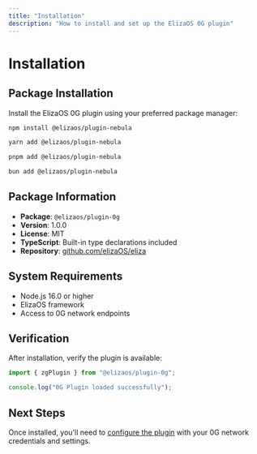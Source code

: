 ```yaml
---
title: "Installation"
description: "How to install and set up the ElizaOS 0G plugin"
---
```


# Installation

## Package Installation

Install the ElizaOS 0G plugin using your preferred package manager:

<CodeGroup>

```bash npm
npm install @elizaos/plugin-nebula
```

```bash yarn
yarn add @elizaos/plugin-nebula
```

```bash pnpm
pnpm add @elizaos/plugin-nebula
```

```bash bun
bun add @elizaos/plugin-nebula
```

</CodeGroup>

## Package Information

- **Package**: `@elizaos/plugin-0g`
- **Version**: 1.0.0
- **License**: MIT
- **TypeScript**: Built-in type declarations included
- **Repository**: [github.com/elizaOS/eliza](https://github.com/elizaOS/eliza)

## System Requirements

- Node.js 16.0 or higher
- ElizaOS framework
- Access to 0G network endpoints

## Verification

After installation, verify the plugin is available:

```javascript
import { zgPlugin } from "@elizaos/plugin-0g";

console.log("0G Plugin loaded successfully");
```

## Next Steps

Once installed, you'll need to [configure the plugin](/elizaos-plugin/configuration) with your 0G network credentials and settings.

